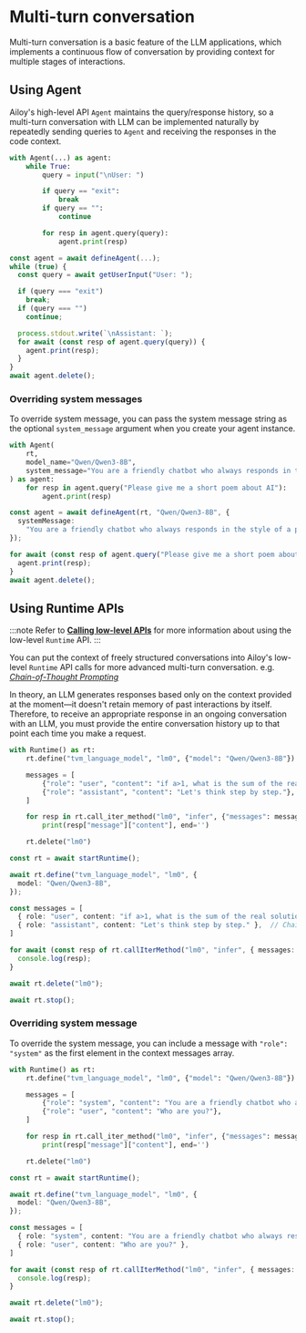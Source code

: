 # Multi-turn conversation

Multi-turn conversation is a basic feature of the LLM applications, which implements a continuous flow of conversation by providing context for multiple stages of interactions.

## Using Agent

Ailoy's high-level API `Agent` maintains the query/response history, so a multi-turn conversation with LLM can be implemented naturally by repeatedly sending queries to `Agent` and receiving the responses  in the code context.

<CodeTabs>

```python
with Agent(...) as agent:
    while True:
        query = input("\nUser: ")

        if query == "exit":
            break
        if query == "":
            continue

        for resp in agent.query(query):
            agent.print(resp)
```

```typescript
const agent = await defineAgent(...);
while (true) {
  const query = await getUserInput("User: ");

  if (query === "exit")
    break;
  if (query === "")
    continue;

  process.stdout.write(`\nAssistant: `);
  for await (const resp of agent.query(query)) {
    agent.print(resp);
  }
}
await agent.delete();
```

</CodeTabs>

### Overriding system messages

To override system message, you can pass the system message string as the optional `system_message` argument when you create your agent instance.

<CodeTabs>

```python
with Agent(
    rt,
    model_name="Qwen/Qwen3-8B",
    system_message="You are a friendly chatbot who always responds in the style of a pirate.",
) as agent:
    for resp in agent.query("Please give me a short poem about AI"):
        agent.print(resp)
```

```typescript
const agent = await defineAgent(rt, "Qwen/Qwen3-8B", {
  systemMessage:
    "You are a friendly chatbot who always responds in the style of a pirate.",
});

for await (const resp of agent.query("Please give me a short poem about AI")) {
  agent.print(resp);
}
await agent.delete();
```

</CodeTabs>

## Using Runtime APIs
:::note
Refer to **[Calling low-level APIs](calling-low-level-apis)** for more information about using the low-level `Runtime` API.
:::

You can put the context of freely structured conversations into Ailoy's low-level `Runtime` API calls for more advanced multi-turn conversation. e.g. *[Chain-of-Thought Prompting](https://arxiv.org/abs/2201.11903)*

In theory, an LLM generates responses based only on the context provided at the moment—it doesn't retain memory of past interactions by itself. Therefore, to receive an appropriate response in an ongoing conversation with an LLM, you must provide the entire conversation history up to that point each time you make a request.

<CodeTabs>

```python
with Runtime() as rt:
    rt.define("tvm_language_model", "lm0", {"model": "Qwen/Qwen3-8B"})

    messages = [
        {"role": "user", "content": "if a>1, what is the sum of the real solutions of 'sqrt(a-sqrt(a+x))=x'?"},
        {"role": "assistant", "content": "Let's think step by step."},  # Chain-of-Thought prompt
    ]

    for resp in rt.call_iter_method("lm0", "infer", {"messages": messages}):
        print(resp["message"]["content"], end='')

    rt.delete("lm0")
```

```typescript
const rt = await startRuntime();

await rt.define("tvm_language_model", "lm0", {
  model: "Qwen/Qwen3-8B",
});

const messages = [
  { role: "user", content: "if a>1, what is the sum of the real solutions of 'sqrt(a-sqrt(a+x))=x'?" },
  { role: "assistant", content: "Let's think step by step." },  // Chain-of-Thought prompt
]

for await (const resp of rt.callIterMethod("lm0", "infer", { messages: messages })) {
  console.log(resp);
}

await rt.delete("lm0");

await rt.stop();
```

</CodeTabs>

### Overriding system message

To override the system message, you can include a message with `"role": "system"` as the first element in the context messages array.

<CodeTabs>

```python
with Runtime() as rt:
    rt.define("tvm_language_model", "lm0", {"model": "Qwen/Qwen3-8B"})

    messages = [
        {"role": "system", "content": "You are a friendly chatbot who always responds in the style of a pirate."},
        {"role": "user", "content": "Who are you?"},
    ]

    for resp in rt.call_iter_method("lm0", "infer", {"messages": messages}):
        print(resp["message"]["content"], end='')

    rt.delete("lm0")
```

```typescript
const rt = await startRuntime();

await rt.define("tvm_language_model", "lm0", {
  model: "Qwen/Qwen3-8B",
});

const messages = [
  { role: "system", content: "You are a friendly chatbot who always responds in the style of a pirate." },
  { role: "user", content: "Who are you?" },
]

for await (const resp of rt.callIterMethod("lm0", "infer", { messages: messages })) {
  console.log(resp);
}

await rt.delete("lm0");

await rt.stop();
```
</CodeTabs>
